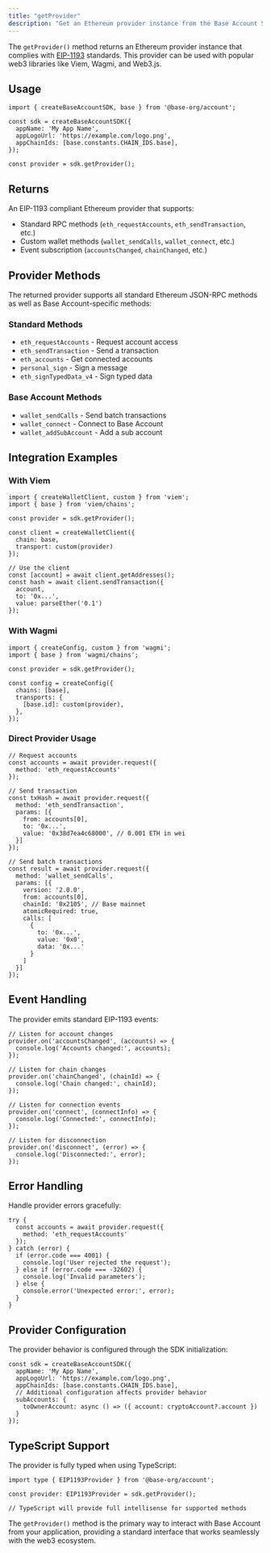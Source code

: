 ```yaml
---
title: "getProvider"
description: "Get an Ethereum provider instance from the Base Account SDK"
---
```


The `getProvider()` method returns an Ethereum provider instance that complies with [EIP-1193](https://eips.ethereum.org/EIPS/eip-1193) standards. This provider can be used with popular web3 libraries like Viem, Wagmi, and Web3.js.

## Usage

```tsx
import { createBaseAccountSDK, base } from '@base-org/account';

const sdk = createBaseAccountSDK({
  appName: 'My App Name',
  appLogoUrl: 'https://example.com/logo.png',
  appChainIds: [base.constants.CHAIN_IDS.base],
});

const provider = sdk.getProvider();
```

## Returns

An EIP-1193 compliant Ethereum provider that supports:
- Standard RPC methods (`eth_requestAccounts`, `eth_sendTransaction`, etc.)
- Custom wallet methods (`wallet_sendCalls`, `wallet_connect`, etc.)
- Event subscription (`accountsChanged`, `chainChanged`, etc.)

## Provider Methods

The returned provider supports all standard Ethereum JSON-RPC methods as well as Base Account-specific methods:

### Standard Methods
- `eth_requestAccounts` - Request account access
- `eth_sendTransaction` - Send a transaction
- `eth_accounts` - Get connected accounts
- `personal_sign` - Sign a message
- `eth_signTypedData_v4` - Sign typed data

### Base Account Methods
- `wallet_sendCalls` - Send batch transactions
- `wallet_connect` - Connect to Base Account
- `wallet_addSubAccount` - Add a sub account

## Integration Examples

### With Viem

```tsx
import { createWalletClient, custom } from 'viem';
import { base } from 'viem/chains';

const provider = sdk.getProvider();

const client = createWalletClient({
  chain: base,
  transport: custom(provider)
});

// Use the client
const [account] = await client.getAddresses();
const hash = await client.sendTransaction({
  account,
  to: '0x...',
  value: parseEther('0.1')
});
```

### With Wagmi

```tsx
import { createConfig, custom } from 'wagmi';
import { base } from 'wagmi/chains';

const provider = sdk.getProvider();

const config = createConfig({
  chains: [base],
  transports: {
    [base.id]: custom(provider),
  },
});
```

### Direct Provider Usage

```tsx
// Request accounts
const accounts = await provider.request({ 
  method: 'eth_requestAccounts' 
});

// Send transaction
const txHash = await provider.request({
  method: 'eth_sendTransaction',
  params: [{
    from: accounts[0],
    to: '0x...',
    value: '0x38d7ea4c68000', // 0.001 ETH in wei
  }]
});

// Send batch transactions
const result = await provider.request({
  method: 'wallet_sendCalls',
  params: [{
    version: '2.0.0',
    from: accounts[0],
    chainId: '0x2105', // Base mainnet
    atomicRequired: true,
    calls: [
      {
        to: '0x...',
        value: '0x0',
        data: '0x...'
      }
    ]
  }]
});
```

## Event Handling

The provider emits standard EIP-1193 events:

```tsx
// Listen for account changes
provider.on('accountsChanged', (accounts) => {
  console.log('Accounts changed:', accounts);
});

// Listen for chain changes
provider.on('chainChanged', (chainId) => {
  console.log('Chain changed:', chainId);
});

// Listen for connection events
provider.on('connect', (connectInfo) => {
  console.log('Connected:', connectInfo);
});

// Listen for disconnection
provider.on('disconnect', (error) => {
  console.log('Disconnected:', error);
});
```

## Error Handling

Handle provider errors gracefully:

```tsx
try {
  const accounts = await provider.request({ 
    method: 'eth_requestAccounts' 
  });
} catch (error) {
  if (error.code === 4001) {
    console.log('User rejected the request');
  } else if (error.code === -32602) {
    console.log('Invalid parameters');
  } else {
    console.error('Unexpected error:', error);
  }
}
```

## Provider Configuration

The provider behavior is configured through the SDK initialization:

```tsx
const sdk = createBaseAccountSDK({
  appName: 'My App Name',
  appLogoUrl: 'https://example.com/logo.png',
  appChainIds: [base.constants.CHAIN_IDS.base],
  // Additional configuration affects provider behavior
  subAccounts: {
    toOwnerAccount: async () => ({ account: cryptoAccount?.account })
  }
});
```

## TypeScript Support

The provider is fully typed when using TypeScript:

```tsx
import type { EIP1193Provider } from '@base-org/account';

const provider: EIP1193Provider = sdk.getProvider();

// TypeScript will provide full intellisense for supported methods
```

The `getProvider()` method is the primary way to interact with Base Account from your application, providing a standard interface that works seamlessly with the web3 ecosystem.
